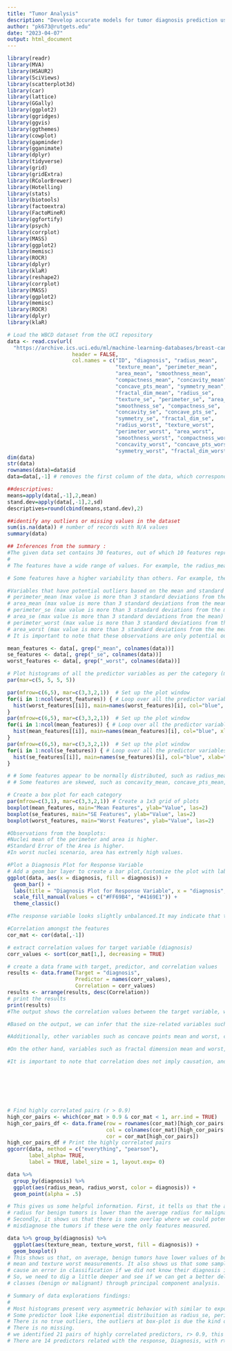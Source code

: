 ```yaml
---
title: "Tumor Analysis"
description: "Develop accurate models for tumor diagnosis prediction using comprehensive analysis of Wisconsin Breast Cancer Diagnostic (WBCD) dataset including feature selection, classification models, visualization, outlier identification, imbalanced data management, performance evaluation, and generalization approaches. Increased model accuracy and precision with PCA for dimensionality reduction and K-means clustering for feature extraction"
author: "pk673@rutgets.edu"
date: "2023-04-07"
output: html_document
---
```


```r
library(readr)
library(MVA)
library(HSAUR2)
library(SciViews)
library(scatterplot3d)
library(car)
library(lattice)
library(GGally)
library(ggplot2)
library(ggridges)
library(ggvis)
library(ggthemes)
library(cowplot)
library(gapminder)
library(gganimate)
library(dplyr)
library(tidyverse)
library(grid)
library(gridExtra)
library(RColorBrewer)
library(Hotelling)
library(stats)
library(biotools)
library(factoextra)
library(FactoMineR)
library(ggfortify)
library(psych)
library(corrplot)
library(MASS)
library(ggplot2)
library(memisc)
library(ROCR)
library(dplyr)
library(klaR)
library(reshape2)
library(corrplot)
library(MASS)
library(ggplot2)
library(memisc)
library(ROCR)
library(dplyr)
library(klaR)

# Load the WBCD dataset from the UCI repository
data <- read.csv(url(
  "https://archive.ics.uci.edu/ml/machine-learning-databases/breast-cancer-wisconsin/wdbc.data"),
                     header = FALSE,
                     col.names = c("ID", "diagnosis", "radius_mean", 
                                   "texture_mean", "perimeter_mean", 
                                   "area_mean", "smoothness_mean", 
                                   "compactness_mean", "concavity_mean", 
                                   "concave_pts_mean", "symmetry_mean", 
                                   "fractal_dim_mean", "radius_se", 
                                   "texture_se", "perimeter_se", "area_se", 
                                   "smoothness_se", "compactness_se", 
                                   "concavity_se", "concave_pts_se", 
                                   "symmetry_se", "fractal_dim_se", 
                                   "radius_worst", "texture_worst", 
                                   "perimeter_worst", "area_worst", 
                                   "smoothness_worst", "compactness_worst", 
                                   "concavity_worst", "concave_pts_worst", 
                                   "symmetry_worst", "fractal_dim_worst"))
dim(data)
str(data)
rownames(data)=data$id
data=data[,-1] # removes the first column of the data, which corresponds to the unique ID number of each patient. This is done as the ID number is not relevant for analysis and it protects the privacy of the individuals in the dataset

##descriptives:
means=apply(data[,-1],2,mean)
stand.dev=apply(data[,-1],2,sd)
descriptives=round(cbind(means,stand.dev),2)

##identify any outliers or missing values in the dataset
sum(is.na(data)) # number of records with N/A values
summary(data)

## Inferences from the summary :
#The given data set contains 30 features, out of which 10 features represent the mean values, 10 features represent the standard errors, and 10 features represent the "worst" or largest (mean of the three largest values) of the corresponding mean features. 
# 
# The features have a wide range of values. For example, the radius_mean ranges from 6.98 to 28.11, while the area_worst ranges from 185.2 to 4254.

# Some features have a higher variability than others. For example, the standard deviation of area_mean is 351.91, which is much higher than the standard deviation of fractal_dim_se, which is 0.00.

#Variables that have potential outliers based on the mean and standard deviation are:
# perimeter_mean (max value is more than 3 standard deviations from the mean)
# area_mean (max value is more than 3 standard deviations from the mean)
# perimeter_se (max value is more than 3 standard deviations from the mean)
# area_se (max value is more than 3 standard deviations from the mean)
# perimeter_worst (max value is more than 3 standard deviations from the mean)
# area_worst (max value is more than 3 standard deviations from the mean)
# It is important to note that these observations are only potential outliers

mean_features <- data[, grep("_mean", colnames(data))]
se_features <- data[, grep("_se", colnames(data))]
worst_features <- data[, grep("_worst", colnames(data))]

# Plot histograms of all the predictor variables as per the category (mean, se and worst)
par(mar=c(5, 5, 5, 5))

par(mfrow=c(6,5), mar=c(3,3,2,1))  # Set up the plot window
for(i in 1:ncol(worst_features)) { # Loop over all the predictor variables
  hist(worst_features[[i]], main=names(worst_features)[i], col="blue", xlab="") 
}
par(mfrow=c(6,5), mar=c(3,3,2,1))  # Set up the plot window
for(i in 1:ncol(mean_features)) { # Loop over all the predictor variables
  hist(mean_features[[i]], main=names(mean_features)[i], col="blue", xlab="") 
}
par(mfrow=c(6,5), mar=c(3,3,2,1))  # Set up the plot window
for(i in 1:ncol(se_features)) { # Loop over all the predictor variables
  hist(se_features[[i]], main=names(se_features)[i], col="blue", xlab="") 
}

# # Some features appear to be normally distributed, such as radius_mean, texture_mean, smoothness_mean, and symmetry_mean. These features have approximately symmetric bell-shaped histograms.
# # Some features are skewed, such as concavity_mean, concave_pts_mean, concavity_worst, and concave_pts_worst. These features have histograms that are not bell-shaped and have a longer tail on one side.

# Create a box plot for each category
par(mfrow=c(3,1), mar=c(3,3,2,1)) # Create a 1x3 grid of plots
boxplot(mean_features, main="Mean Features", ylab="Value", las=2)
boxplot(se_features, main="SE Features", ylab="Value", las=2)
boxplot(worst_features, main="Worst Features", ylab="Value", las=2)

#Observations from the boxplots: 
#Nuclei mean of the perimeter and area is higher.
#Standard Error of the Area is higher.
#In worst nuclei scenario, area has extremly high values.

#Plot a Diagnosis Plot for Response Variable
# Add a geom_bar layer to create a bar plot,Customize the plot with labels and title,Change the fill colors for the bar as per the diagnosis
ggplot(data, aes(x = diagnosis, fill = diagnosis)) + 
  geom_bar() + 
  labs(title = "Diagnosis Plot for Response Variable", x = "diagnosis", y = "Count") + 
  scale_fill_manual(values = c("#FF69B4", "#4169E1")) + 
  theme_classic()

#The response variable looks slightly unbalanced.It may indicate that there is some bias in the data or that the study was not designed to produce a balanced sample. This could potentially affect the results of any statistical analyses performed on the data, as the sample may not be representative of the population of interest. 

#Correlation amongst the features
cor_mat <- cor(data[,-1])

# extract correlation values for target variable (diagnosis)
corr_values <- sort(cor_mat[1,], decreasing = TRUE)

# create a data frame with target, predictor, and correlation values
results <- data.frame(Target = "diagnosis",
                      Predictor = names(corr_values),
                      Correlation = corr_values)
results <- arrange(results, desc(Correlation))
# print the results
print(results)
#The output shows the correlation values between the target variable, which is the diagnosis of the tumor (M=malignant or B=benign), and each of the predictor variables in the dataset.

#Based on the output, we can infer that the size-related variables such as radius, perimeter, and area, are strongly positively correlated with the tumor being malignant. This suggests that larger tumor sizes are more likely to be malignant.

#Additionally, other variables such as concave points mean and worst, concavity mean and worst, and compactness mean and worst also have a positive correlation with malignancy.

#On the other hand, variables such as fractal dimension mean and worst, smoothness mean, worst, and se, symmetry mean, worst, and se, and texture mean, worst, and se have a negative correlation with malignancy. This suggests that tumors with lower values for these variables are more likely to be malignant.

#It is important to note that correlation does not imply causation, and other factors not included in the dataset may also play a role in determining the malignancy of a tumor.







# Find highly correlated pairs (r > 0.9)
high_cor_pairs <- which(cor_mat > 0.9 & cor_mat < 1, arr.ind = TRUE)
high_cor_pairs_df <- data.frame(row = rownames(cor_mat)[high_cor_pairs[,1]],
                                col = colnames(cor_mat)[high_cor_pairs[,2]],
                                cor = cor_mat[high_cor_pairs])
high_cor_pairs_df # Print the highly correlated pairs
ggcorr(data, method = c("everything", "pearson"),
       label_alpha= TRUE,
       label = TRUE, label_size = 1, layout.exp= 0)

data %>%
  group_by(diagnosis) %>%
  ggplot(aes(radius_mean, radius_worst, color = diagnosis)) +
  geom_point(alpha = .5)

# This gives us some helpful information. First, it tells us that the average
# radius for benign tumors is lower than the average radius for malignant tumors.
# Secondly, it shows us that there is some overlap where we could potentially
# misdiagnose the tumors if these were the only features measured.

data %>% group_by(diagnosis) %>%
  ggplot(aes(texture_mean, texture_worst, fill = diagnosis)) +
  geom_boxplot()
# This shows us that, on average, benign tumors have lower values of both texture
# mean and texture worst measurements. It also shows us that some samples would
# cause an error in classification if we did not know their diagnosis in advance.
# So, we need to dig a little deeper and see if we can get a better delineation of
# classes (benign or malignant) through principal component analysis.

# Summary of data explorations findings:
# 
# Most histograms present very asymmetric behavior with similar to exponential distribution.
# Some predictor look like exponential distribuition as radius_se, perimeter_se, area_se, concavity_se and fractal_dimension_se.
# There is no true outliers, the outliers at box-plot is due the kind of distribution.
# There is no missing.
# we identified 21 pairs of highly correlated predictors, r> 0.9, this was due to the choice of predictors that are associated, measures things related: radius, perimeter and area.
# There are 14 predictors related with the response, Diagnosis, with r>=0.6, this is a good news.


```

